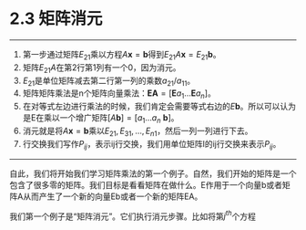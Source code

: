 # 2.3 矩阵消元

---

1.  第一步通过矩阵$E_{21}$乘以方程$A\boldsymbol{x}=\boldsymbol{b}$得到$E_{21}A\boldsymbol{x}=E_{21}\boldsymbol{b}$。
2.  矩阵$E_{21}A$在第2行第1列有一个0，因为消元。
3.  $E_{21}$是单位矩阵减去第二行第一列的乘数$a_{21}/a_{11}$。
4.  矩阵矩阵乘法是n个矩阵向量乘法：$\boldsymbol{E}\boldsymbol{A}=[\boldsymbol{E}a_1\dots\boldsymbol{E}a_n]$。
5.  在对等式左边进行乘法的时候，我们肯定会需要等式右边的$E\boldsymbol{b}$。所以可以认为是E在乘以一个增广矩阵$[A\boldsymbol{b}]=[a_1\dots a_n\ \boldsymbol{b}]$。
6.  消元就是将$A\boldsymbol{x}=\boldsymbol{b}$乘以$E_{21},E_{31},\dots,E_{n1}$，然后一列一列进行下去。
7.  行交换我们写作$P_{ij}$，表示ij行交换，我们用单位矩阵I的ij行交换来表示$P_{ij}$。

---

自此，我们将开始我们学习矩阵乘法的第一个例子。自然，我们开始的矩阵是一个包含了很多零的矩阵。我们目标是看看矩阵在做什么。E作用于一个向量b或者矩阵A从而产生了一个新的向量Eb或者一个新的矩阵EA。

我们第一个例子是“矩阵消元”。它们执行消元步骤。比如将第$j^{th}$个方程